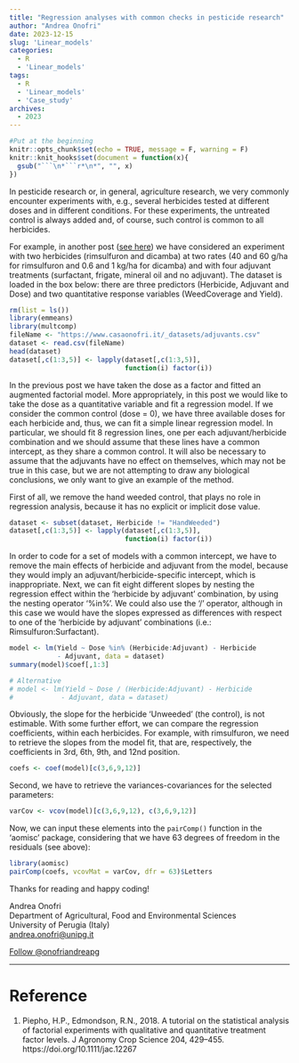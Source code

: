 ```yaml
---
title: "Regression analyses with common checks in pesticide research"
author: "Andrea Onofri"
date: 2023-12-15
slug: 'Linear_models'
categories:
  - R
  - 'Linear_models'
tags:
  - R
  - 'Linear_models'
  - 'Case_study'
archives:
  - 2023
---
```


```r
#Put at the beginning
knitr::opts_chunk$set(echo = TRUE, message = F, warning = F)
knitr::knit_hooks$set(document = function(x){ 
  gsub("```\n*```r*\n*", "", x) 
})
```

In pesticide research or, in general, agriculture research, we very commonly encounter experiments with, e.g., several herbicides tested at different doses and in different conditions. For these experiments, the untreated control is always added and, of course, such control is common to all herbicides.

For example, in another post ([see here](https://www.statforbiology.com/2023/stat_lm_augmentedfactorial/)) we have considered an experiment with two herbicides (rimsulfuron and dicamba) at two rates (40 and 60 g/ha for rimsulfuron and 0.6 and 1 kg/ha for dicamba) and with four adjuvant treatments (surfactant, frigate, mineral oil and no adjuvant). The dataset is loaded in the box below: there are three predictors (Herbicide, Adjuvant and Dose) and two quantitative response variables (WeedCoverage and Yield). 

```r
rm(list = ls())
library(emmeans)
library(multcomp)
fileName <- "https://www.casaonofri.it/_datasets/adjuvants.csv"
dataset <- read.csv(fileName)
head(dataset)
dataset[,c(1:3,5)] <- lapply(dataset[,c(1:3,5)], 
                             function(i) factor(i))
```


In the previous post we have taken the dose as a factor and fitted an augmented factorial model. More appropriately, in this post we would like to take the dose as a quantitative variable and fit a regression model. If we consider the common control (dose = 0), we have three available doses for each herbicide and, thus, we can fit a simple linear regression model. In particular, we should fit 8 regression lines, one per each adjuvant/herbicide combination and we should assume that these lines have a common intercept, as they share a common control. It will also be necessary to assume that the adjuvants have no effect on themselves, which may not be true in this case, but we are not attempting to draw any biological conclusions, we only want to give an example of the method.

First of all, we remove the hand weeded control, that plays no role in regression analysis, because it has no explicit or implicit dose value.

```r
dataset <- subset(dataset, Herbicide != "HandWeeded")
dataset[,c(1:3,5)] <- lapply(dataset[,c(1:3,5)], 
                             function(i) factor(i))
```

In order to code for a set of models with a common intercept, we have to remove the main effects of herbicide and adjuvant from the model, because they would imply an adjuvant/herbicide-specific intercept, which is inappropriate. Next, we can fit eight different slopes by nesting the regression effect within the 'herbicide by adjuvant' combination, by using the nesting operator '%in%'. We could also use the '/' operator, although in this case we would have the slopes expressed as differences with respect to one of the 'herbicide by adjuvant' combinations (i.e.: Rimsulfuron:Surfactant). 


```r
model <- lm(Yield ~ Dose %in% (Herbicide:Adjuvant) - Herbicide
            - Adjuvant, data = dataset)
summary(model)$coef[,1:3]

# Alternative
# model <- lm(Yield ~ Dose / (Herbicide:Adjuvant) - Herbicide
#            - Adjuvant, data = dataset)
```

Obviously, the slope for the herbicide 'Unweeded' (the control), is not estimable. With some further effort, we can compare the regression coefficients, within each herbicides. For example, with rimsulfuron, we need to retrieve the slopes from the model fit, that are, respectively, the coefficients in 3rd, 6th, 9th, and 12nd position. 

```r
coefs <- coef(model)[c(3,6,9,12)]
```

Second, we have to retrieve the variances-covariances for the selected parameters:

```r
varCov <- vcov(model)[c(3,6,9,12), c(3,6,9,12)]
```

Now, we can input these elements into the `pairComp()` function in the 'aomisc' package, considering that we have 63 degrees of freedom in the residuals (see above):

```r
library(aomisc)
pairComp(coefs, vcovMat = varCov, dfr = 63)$Letters
```



Thanks for reading and happy coding!

Andrea Onofri   
Department of Agricultural, Food and Environmental Sciences        
University of Perugia (Italy)        
[andrea.onofri@unipg.it](mailto:andrea.onofri@unipg.it)  

<a href="https://twitter.com/onofriandreapg?ref_src=twsrc%5Etfw" class="twitter-follow-button" data-show-count="false">Follow @onofriandreapg</a><script async src="https://platform.twitter.com/widgets.js" charset="utf-8"></script>

---

# Reference

1. Piepho, H.P., Edmondson, R.N., 2018. A tutorial on the statistical analysis of factorial experiments with qualitative and quantitative treatment factor levels. J Agronomy Crop Science 204, 429–455. https://doi.org/10.1111/jac.12267



